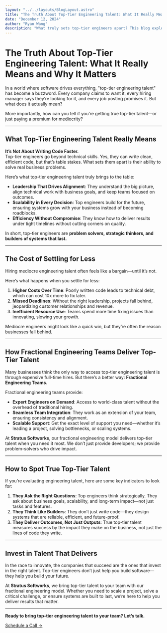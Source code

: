 ```yaml
---
layout: "../../layouts/BlogLayout.astro"
title: "The Truth About Top-Tier Engineering Talent: What It Really Means and Why It Matters"
date: "December 12, 2024"
author: "Ryan Wang"
description: "What truly sets top-tier engineers apart? This blog explores their role in driving business success through strategic thinking, scalable systems, and impactful solutions. Learn the hidden costs of mediocrity, the value of fractional engineering teams, and how to identify talent that delivers real results."
---
```


# The Truth About Top-Tier Engineering Talent: What It Really Means and Why It Matters

In a world where software drives everything, "top-tier engineering talent" has become a buzzword. Every company claims to want it, every hiring manager says they’re looking for it, and every job posting promises it. But what does it actually mean?

More importantly, how can you tell if you’re getting true top-tier talent—or just paying a premium for mediocrity?

---

## What Top-Tier Engineering Talent Really Means

**It’s Not About Writing Code Faster.**  
Top-tier engineers go beyond technical skills. Yes, they can write clean, efficient code, but that’s table stakes. What sets them apart is their ability to solve real business problems.

Here’s what top-tier engineering talent truly brings to the table:

- **Leadership That Drives Alignment**: They understand the big picture, align technical work with business goals, and keep teams focused on outcomes.
- **Scalability in Every Decision**: Top engineers build for the future, ensuring systems grow with your business instead of becoming roadblocks.
- **Efficiency Without Compromise**: They know how to deliver results under tight timelines without cutting corners on quality.

In short, top-tier engineers are **problem solvers, strategic thinkers, and builders of systems that last.**

---

## The Cost of Settling for Less

Hiring mediocre engineering talent often feels like a bargain—until it’s not.

Here’s what happens when you settle for less:

1. **Higher Costs Over Time**: Poorly written code leads to technical debt, which can cost 10x more to fix later.
2. **Missed Deadlines**: Without the right leadership, projects fall behind, jeopardizing customer relationships and revenue.
3. **Inefficient Resource Use**: Teams spend more time fixing issues than innovating, slowing your growth.

Mediocre engineers might look like a quick win, but they’re often the reason businesses fall behind.

---

## How Fractional Engineering Teams Deliver Top-Tier Talent

Many businesses think the only way to access top-tier engineering talent is through expensive full-time hires. But there’s a better way: **Fractional Engineering Teams.**

Fractional engineering teams provide:

- **Expert Engineers on Demand**: Access to world-class talent without the overhead of traditional hiring.
- **Seamless Team Integration**: They work as an extension of your team, ensuring consistency and alignment.
- **Scalable Support**: Get the exact level of support you need—whether it’s leading a project, solving bottlenecks, or scaling systems.

At **Stratus Softworks**, our fractional engineering model delivers top-tier talent when you need it most. We don’t just provide developers; we provide problem-solvers who drive impact.

---

## How to Spot True Top-Tier Talent

If you’re evaluating engineering talent, here are some key indicators to look for:

1. **They Ask the Right Questions**: Top engineers think strategically. They ask about business goals, scalability, and long-term impact—not just tasks and features.
2. **They Think Like Builders**: They don’t just write code—they design systems that are reliable, efficient, and future-proof.
3. **They Deliver Outcomes, Not Just Outputs**: True top-tier talent measures success by the impact they make on the business, not just the lines of code they write.

---

## Invest in Talent That Delivers

In the race to innovate, the companies that succeed are the ones that invest in the right talent. Top-tier engineers don’t just help you build software—they help you build your future.

At **Stratus Softworks**, we bring top-tier talent to your team with our fractional engineering model. Whether you need to scale a project, solve a critical challenge, or ensure systems are built to last, we’re here to help you deliver results that matter.

---

**Ready to bring top-tier engineering talent to your team? Let’s talk.**

[Schedule a Call →](https://calendly.com/ryan-stratussoftworks/30min?month=2024-12)
